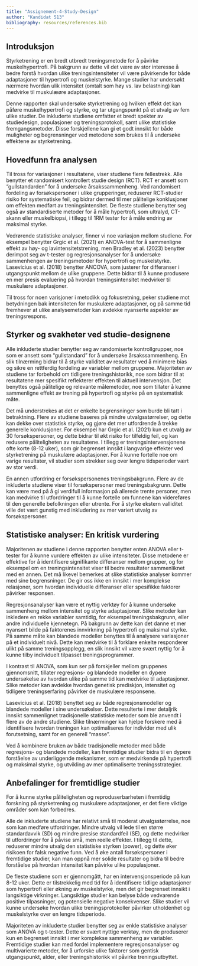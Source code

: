 ```yaml
---
title: "Assignement-4-Study-Design"
author: "Kandidat 513" 
bibliography: resources/references.bib
---
```


## Introduksjon 

Styrketrening er en bredt utbredt treningsmetode for å påvirke muskelhypertrofi. På bakgrunn av dette vil det være av stor interesse å bedre forstå hvordan ulike treningsintensiteter vil være påvirkende for både adaptasjoner til hypertrofi og muskelstyrke. Mange studier har undersøkt nærmere hvordan ulik intensitet (omtalt som høy vs. lav belastning) kan medvirke til muskulæøre adaptasjoner.  

Denne rapporten skal undersøke styrketrening og hvilken effekt det kan påføre muskelhypertrofi og styrke, og tar utgangspunkt på et utvalg av fem ulike studier. De inkluderte studiene omfatter et bredt spekter av studiedesign, populasjoner og treningsprotokoll, samt ulike statistiske fremgangsmetoder. Disse forskjellene kan gi et godt innsikt for både muligheter og begrensninger ved metodene som brukes til å undersøke effektene av styrketrening. 


## Hovedfunn fra analysen 

Til tross for variasjoner i resultatene, viser studiene flere fellestrekk. Alle benytter et randomisert kontrollert studie design (RCT). RCT er ansett som "gullstandarden" for å undersøke årsakssammenheng. Ved randomisert fordeling av forsøkspersoner i ulike grupperinger, reduserer RCT-studier risiko for systematiske feil, og bidrar dermed til mer pålitelige konklusjoner om effekten medført av treningsintensitet. De fleste studiene benytter seg også av standardiserte metoder for å måle hypertrofi, som ultralyd, CT-skann eller muskelbiopsi, i tillegg til 1RM tester for å måle endring av maksimal styrke.

Vedrørende statistiske analyser, finner vi noe variasjon mellom studiene. For eksempel benytter Grgic et al. (2021) en ANOVA-test for å sammenligne effekt av høy- og lavintensitetstrening, men Bradley et al. (2023) benytter derimpot seg av t-tester og regresjonsanalyser for å undersøke sammenhengen av treningsmetoder for hypertrofi og muskelstyrke. Lasevicius et al. (2018) benytter ANCOVA, som justerer for differanser i utgangspunkt mellom de ulike gruppene. Dette bidrar til å kunne produsere en mer presis evaluering på hvordan treningsintensitet medvirker til muskulære adaptasjoner. 

Til tross for noen varisjoner i metodikk og fokusretning, peker studiene mot betydningen bak intensiteten for muskulære adaptasjoner, og på samme tid fremhever at ulike analysemetoder kan avdekke nyanserte aspekter av treningsrespons. 

## Styrker og svakheter ved studie-designene 

Alle inkluderte studier benytter seg av randomiserte kontrollgrupper, noe som er ansett som "gullstandard" for å undersøke årsakssammenheng. En slik tilnærming bidrar til å styrke validitet av resultater ved å minimere bias og sikre en rettferdig fordeling av variabler mellom gruppene. Majoriteten av studiene tar forbehold om tidligere treningshistorikk, noe som bidrar til at resultatene mer spesifikt reflekterer effekten til aktuell intervensjon. Det benyttes også pålitelige og relevante målemetoder, noe som tillater å kunne sammenligne effekt av trening på hypertrofi og styrke på en systematisk måte. 

Det må understrekes at det er enkelte begrensninger som burde bli tatt i betraktning. Flere av studiene baseres på mindre utvalgsstørrelser, og dette kan dekke over statistisk styrke, og gjøre det mer utfordrende å trekke generelle konklusjoner. For eksempel har Grgic et al. (2021) kun et utvalg av 30 forsøkspersoner, og dette bidrar til økt risiko for tilfeldig feil, og kan redusere påliteligheten av resultatene. I tillegg er treningsintervensjonene ofte korte (8-12 uker), som gir begrenset innsikt i langvarige effekter ved styrketrening på muskulære adaptasjoner. For å kunne fortelle noe om varige resultater, vil studier som strekker seg over lengre tidsperioder vært av stor verdi. 

En annen utfordring er forsøkspersonenes treningsbakgrunn. Flere av de inkluderte studiene viser til forsøkspersoner med treningsbakgrunn. Dette kan være med på å gi verdifull informasjon på allerede trente personer, men kan medvirke til utfordringer til å kunne fortelle om funnene kan videreføres til den generelle befolkningen eller utrente. For å styrke ekstern valliditet ville det vært gunstig med inkludering av mer variert utvalg av forsøkspersoner.


## Statistiske analyser: En kritisk vurdering

 Majoritenen av studiene i denne rapporten benytter enten ANOVA eller t-tester for å kunne vurdere effekten av ulike intensiteter. Disse metodene er effektive for å identifisere signifikante differanser mellom grupper, og for eksempel om en treningsintensitet viser til bedre resultater sammenliknet med en annen. Det må likevel bemerkes at slike statistiske analyser kommer med sine begrensninger. De gir oss ikke en innsikt i mer komplekse relasjoner, som hvordan individuelle differanser eller spesifikke faktorer påvirker responsen. 
 
 Regresjonsanalyser kan være et nyttig verktøy for å kunne undersøke sammenheng mellom intensitet og styrke adaptasjoner. Slike metoder kan inkledere en rekke variabler samtidig, for eksempel treningsbakgrunn, eller andre individuelle kjennetegn. På bakgrunn av dette kan det danne et mer nyansert bilde på faktorenes innvirkning på hypertrofi og maksimal styrke. På samme måte kan blandede modeller benyttes til å analysere variasjoner på et individuelt nivå. Dette kan medvirke til å forklare enkelte responderer ulikt på samme treningsopplegg, en slik innsikt vil være svært nyttig for å kunne tilby individuelt tilpasset treningsprogrammer. 
 
I kontrast til ANOVA, som kun ser på forskjeller mellom gruppenes gjennomsnitt, tillater regresjons- og blandede modeller en dypere undersøkelse av hvordan ulike på samme tid kan medvirke til adaptasjoner. Slike metoder kan avdekke hvordan genetisk prediskjon, intensitet og tidligere treningserfaring påvirker de muskulære responsene. 

Lasevicius et al. (2018) benyttet seg av både regresjonsmodeller og blandede modeller i sine undersøkelser. Dette resulterte i mer detaljrik innsikt sammenlignet tradisjonelle statistiske metoder som ble anvendt i flere av de andre studiene. Slike tilnærminger kan hjelpe forskere med å identifisere hvordan treningen kan optimaliseres for individer med ulik forutsetning, samt for en generell "masse". 

Ved å kombinere bruken av både tradisjonelle metoder med både regresjons- og blandede modeller, kan fremtidige studier bidra til en dypere forståelse av underliggende mekanismer, som er medvirkende på hypertrofi og maksimal styrke, og utvikling av mer optimaliserte treningsstrategier. 


## Anbefalinger for fremtidlige studier

For å kunne styrke påliteligheten og reproduserbarheten i fremtidig forskning på styrketrening og muskulære adaptasjoner, er det flere viktige områder som kan forbedres. 

Alle de inkluderte studiene har relativt små til moderat utvalgsstørrelse, noe som kan medføre utfordringer. Mindre utvalg vil lede til en større standardavvik (SD) og mindre presise standardfeil (SE), og dette medvirker til utfordringer for å påvise små, men reelle effekter. I tillegg til dette, reduserer mindre utvalg den statistiske styrken (power), og dette øker risikoen for falsk negative funn. Ved å øke antall forsøkspersoner i fremtidige studier, kan man oppnå mer solide resultater og bidra til bedre forståelse på hvordan intensitet kan påvirke ulike populasjoner. 

De fleste studiene som er gjennomgått, har en intervensjonsperiode på kun 8-12 uker. Dette er tilstrekkelig med tid for å identifisere tidlige adaptasjoner som hypertrofi eller økning av muskelstyrke, men det gir begrenset innsikt i langsiktige virkninger. Langsiktige studier kan belyse både vedvarende positive tilpasninger, og potensielle negative konsekvenser. Slike studier vil kunne undersøke hvordan ulike treningsprotokoller påvirker utholdenhet og muskelstyrke over en lengre tidsperiode. 

Majoriteten av inkluderte studier benytter seg av enkle statistiske analyser som ANOVA og t-tester. Dette er svært nyttige verktøy, men de produserer kun en begrenset innsikt i mer komplekse sammenheng av variabler. Fremtidige studier kan med fordel implementere regresjonsanalyser og multivarierte metoder, for å urforske ulike faktorer som gentisk utgangspunkt, alder, eller treningshistorikk vil påvirke treningsutbyttet. 


